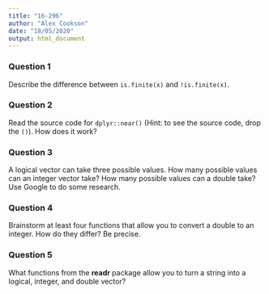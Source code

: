 ```yaml
---
title: "16-296"
author: "Alex Cookson"
date: "18/05/2020"
output: html_document
---
```


### Question 1

Describe the difference between `is.finite(x)` and `!is.finite(x)`.


### Question 2

Read the source code for `dplyr::near()` (Hint: to see the source code, drop the `()`). How does it work?


### Question 3

A logical vector can take three possible values. How many possible values can an integer vector take? How many possible values can a double take? Use Google to do some research.


### Question 4

Brainstorm at least four functions that allow you to convert a double to an integer. How do they differ? Be precise.


### Question 5

What functions from the **readr** package allow you to turn a string into a logical, integer, and double vector?
